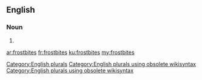 ==English==

===Noun===
{{head|en}}

# {{plural of|frostbite}}

[[Category:English plurals]][[Category:English plurals using obsolete wikisyntax]][[Category:English plurals using obsolete wikisyntax]]

[[ar:frostbites]]
[[fr:frostbites]]
[[ku:frostbites]]
[[my:frostbites]]